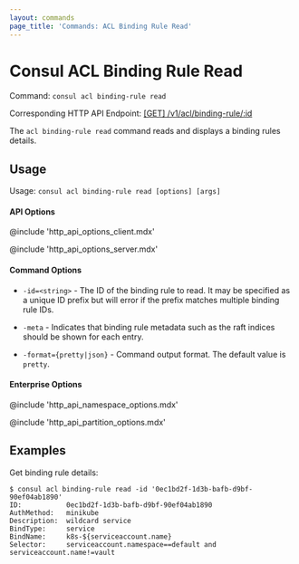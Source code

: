 ```yaml
---
layout: commands
page_title: 'Commands: ACL Binding Rule Read'
---
```


# Consul ACL Binding Rule Read

Command: `consul acl binding-rule read`

Corresponding HTTP API Endpoint: [\[GET\] /v1/acl/binding-rule/:id](https://www.consul.io/api-docs/acl/binding-rules#read-a-binding-rule)

The `acl binding-rule read` command reads and displays a binding rules details.

## Usage

Usage: `consul acl binding-rule read [options] [args]`

#### API Options

@include 'http_api_options_client.mdx'

@include 'http_api_options_server.mdx'

#### Command Options

- `-id=<string>` - The ID of the binding rule to read. It may be specified as a unique ID
  prefix but will error if the prefix matches multiple binding rule IDs.

- `-meta` - Indicates that binding rule metadata such as the raft
  indices should be shown for each entry.

- `-format={pretty|json}` - Command output format. The default value is `pretty`.

#### Enterprise Options

@include 'http_api_namespace_options.mdx'

@include 'http_api_partition_options.mdx'

## Examples

Get binding rule details:

```shell-session
$ consul acl binding-rule read -id '0ec1bd2f-1d3b-bafb-d9bf-90ef04ab1890'
ID:           0ec1bd2f-1d3b-bafb-d9bf-90ef04ab1890
AuthMethod:   minikube
Description:  wildcard service
BindType:     service
BindName:     k8s-${serviceaccount.name}
Selector:     serviceaccount.namespace==default and serviceaccount.name!=vault
```

